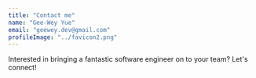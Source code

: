 ```yaml
---
title: "Contact me"
name: "Gee-Wey Yue"
email: "geewey.dev@gmail.com"
profileImage: "../favicon2.png"
---
```


Interested in bringing a fantastic software engineer on to your team? <Underlining color={Theme.colors.tertiary} hoverColor={Theme.colors.secondary}>Let's connect</Underlining>!